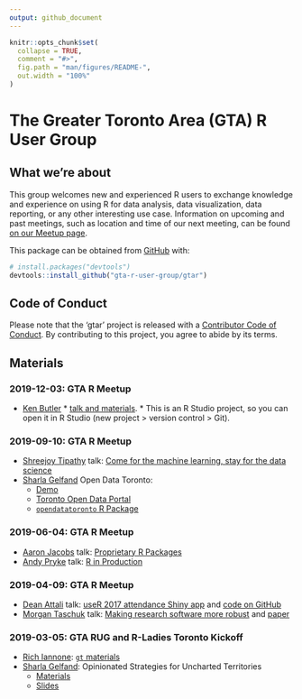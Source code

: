 ```yaml
---
output: github_document
---
```


<!-- README.md is generated from README.Rmd. Please edit that file -->

```r
knitr::opts_chunk$set(
  collapse = TRUE,
  comment = "#>",
  fig.path = "man/figures/README-",
  out.width = "100%"
)
```

# The Greater Toronto Area (GTA) R User Group

<!-- badges: start -->
<!-- badges: end -->

## What we're about

This group welcomes new and experienced R users to exchange knowledge and experience on using R for data analysis, data visualization, data reporting, or any other interesting use case. Information on upcoming and past meetings, such as location and time of our next meeting, can be found [on our Meetup page](https://www.meetup.com/Greater-Toronto-Area-GTA-R-Users-Group/).

This package can be obtained from [GitHub](https://github.com/) with:

``` r
# install.packages("devtools")
devtools::install_github("gta-r-user-group/gtar")
```

## Code of Conduct

Please note that the 'gtar' project is released with a [Contributor Code of Conduct](CODE_OF_CONDUCT.md). By contributing to this project, you agree to abide by its terms.

## Materials

### 2019-12-03: GTA R Meetup

* [Ken Butler](http://ritsokiguess.site/home/) 
      * [talk and materials](https://github.com/nxskok/rmeetup). 
      * This is an R Studio project, so you can open it in R Studio (new project > version control > Git).

### 2019-09-10: GTA R Meetup

* [Shreejoy Tipathy](https://triplab.org/) talk: [Come for the machine learning, stay for the data science](https://github.com/gta-r-user-group/gtar/tree/master/2019-09-09/neuroinformatics_data_science.pdf)
* [Sharla Gelfand](https://twitter.com/sharlagelfand) Open Data Toronto:
    * [Demo](https://github.com/gta-r-user-group/gtar/tree/master/2019-09-09/opendatatoronto/opendatatoronto-demo.md)
    * [Toronto Open Data Portal](https://open.toronto.ca/)
    * [`opendatatoronto` R Package](https://sharlagelfand.github.io/opendatatoronto/)

### 2019-06-04: GTA R Meetup

* [Aaron Jacobs](https://unconj.ca/blog/) talk: [Proprietary R Packages](https://github.com/gta-r-user-group/gtar/tree/master/2019-06-04/proprietary-r-packages/presentation.Rmd)
* [Andy Pryke](http://www.andypryke.com/) talk: [R in Production](https://github.com/gta-r-user-group/gtar/tree/master/2019-06-04/R-in-Production/R-in-Production-Andy-Pryke.pdf)

### 2019-04-09: GTA R Meetup

* [Dean Attali](https://deanattali.com/) talk: [useR 2017 attendance Shiny app](https://daattali.com/shiny/user2017/) and [code on GitHub](https://github.com/daattali/user2017)
* [Morgan Taschuk](https://morgantaschuk.com/) talk: [Making research software more robust](https://docs.google.com/presentation/d/1cgFwOn37HDEzIqZIiCI1GVhVv9NS2HPcflp13vNQX0w/edit?usp=sharing) and [paper](https://journals.plos.org/ploscompbiol/article?id=10.1371/journal.pcbi.1005412) 

### 2019-03-05: GTA RUG and R-Ladies Toronto Kickoff

* [Rich Iannone](https://twitter.com/riannone): [`gt` materials](https://github.com/gta-r-user-group/gtar/tree/master/2019-03-05/rich-i)
* [Sharla Gelfand](https://twitter.com/sharlagelfand): Opinionated Strategies for Uncharted Territories
    * [Materials](https://github.com/gta-r-user-group/gtar/tree/master/2019-03-05/opinionated-strategies-for-uncharted-territories)
    * [Slides](https://sharla.party/talks/rladies-rug-kickoff.html#1)
